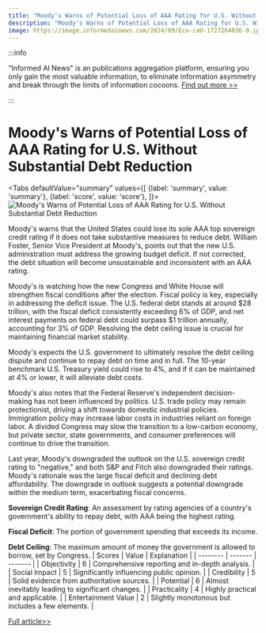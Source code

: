 ```yaml
---
title: "Moody's Warns of Potential Loss of AAA Rating for U.S. Without Substantial Debt Reduction"
description: "Moody's Warns of Potential Loss of AAA Rating for U.S. Without Substantial Debt Reduction"
image: https://image.informedainews.com/2024/09/Eco-caO-1727264036-0.jpg
---
```



:::info

"Informed AI News" is an publications aggregation platform, ensuring you only gain the most valuable information, to eliminate information asymmetry and break through the limits of information cocoons.  [Find out more >>](/)

:::

# Moody's Warns of Potential Loss of AAA Rating for U.S. Without Substantial Debt Reduction


<Tabs
	defaultValue="summary"
	values={[
	{label: 'summary', value: 'summary'},
	{label: 'score', value: 'score'},
]}>
<TabItem value="summary">
<img
  src="https://image.informedainews.com/2024/09/Eco-caO-1727264036-0.jpg"
  alt="Moody's Warns of Potential Loss of AAA Rating for U.S. Without Substantial Debt Reduction"
/>



Moody's warns that the United States could lose its sole AAA top sovereign credit rating if it does not take substantive measures to reduce debt. William Foster, Senior Vice President at Moody's, points out that the new U.S. administration must address the growing budget deficit. If not corrected, the debt situation will become unsustainable and inconsistent with an AAA rating.

Moody's is watching how the new Congress and White House will strengthen fiscal conditions after the election. Fiscal policy is key, especially in addressing the deficit issue. The U.S. federal debt stands at around $28 trillion, with the fiscal deficit consistently exceeding 6% of GDP, and net interest payments on federal debt could surpass $1 trillion annually, accounting for 3% of GDP. Resolving the debt ceiling issue is crucial for maintaining financial market stability.

Moody's expects the U.S. government to ultimately resolve the debt ceiling dispute and continue to repay debt on time and in full. The 10-year benchmark U.S. Treasury yield could rise to 4%, and if it can be maintained at 4% or lower, it will alleviate debt costs.

Moody's also notes that the Federal Reserve's independent decision-making has not been influenced by politics. U.S. trade policy may remain protectionist, driving a shift towards domestic industrial policies. Immigration policy may increase labor costs in industries reliant on foreign labor. A divided Congress may slow the transition to a low-carbon economy, but private sector, state governments, and consumer preferences will continue to drive the transition.

Last year, Moody's downgraded the outlook on the U.S. sovereign credit rating to "negative," and both S&P and Fitch also downgraded their ratings. Moody's rationale was the large fiscal deficit and declining debt affordability. The downgrade in outlook suggests a potential downgrade within the medium term, exacerbating fiscal concerns.

**Sovereign Credit Rating**: An assessment by rating agencies of a country's government's ability to repay debt, with AAA being the highest rating.

**Fiscal Deficit**: The portion of government spending that exceeds its income.

**Debt Ceiling**: The maximum amount of money the government is allowed to borrow, set by Congress.
</TabItem>
<TabItem value="score">
	| Scores     | Value   | Explanation |
	| -------- | ------- | ------- |
	| Objectivity  | 6    | Comprehensive reporting and in-depth analysis.    |
	| Social Impact | 5     | Significantly influencing public opinion.    |
	| Credibility    | 5    | Solid evidence from authoritative sources.    |
	| Potential    | 6    | Almost inevitably leading to significant changes.    |
	| Practicality    | 4    | Highly practical and applicable.    |
	| Entertainment Value    | 2    | Slightly monotonous but includes a few elements.    |
</TabItem>
</Tabs>

[Full article>>](https://wallstreetcn.com/articles/3728805)
